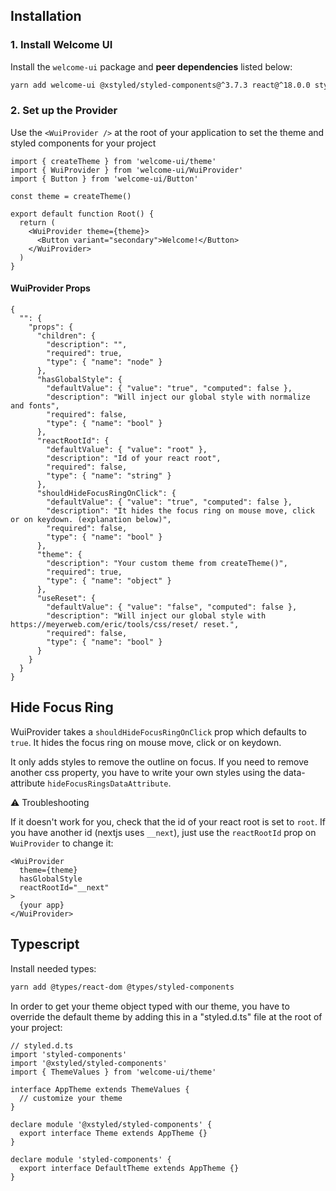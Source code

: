## Installation

### 1. Install Welcome UI

Install the `welcome-ui` package and **peer dependencies** listed below:

```bash
yarn add welcome-ui @xstyled/styled-components@^3.7.3 react@^18.0.0 styled-components@^5.3.9
```

### 2. Set up the Provider

Use the `<WuiProvider />` at the root of your application to set the theme and styled components for your project

```tsx
import { createTheme } from 'welcome-ui/theme'
import { WuiProvider } from 'welcome-ui/WuiProvider'
import { Button } from 'welcome-ui/Button'

const theme = createTheme()

export default function Root() {
  return (
    <WuiProvider theme={theme}>
      <Button variant="secondary">Welcome!</Button>
    </WuiProvider>
  )
}
```

#### WuiProvider Props

```properties
{
  "": {
    "props": {
      "children": {
        "description": "",
        "required": true,
        "type": { "name": "node" }
      },
      "hasGlobalStyle": {
        "defaultValue": { "value": "true", "computed": false },
        "description": "Will inject our global style with normalize and fonts",
        "required": false,
        "type": { "name": "bool" }
      },
      "reactRootId": {
        "defaultValue": { "value": "root" },
        "description": "Id of your react root",
        "required": false,
        "type": { "name": "string" }
      },
      "shouldHideFocusRingOnClick": {
        "defaultValue": { "value": "true", "computed": false },
        "description": "It hides the focus ring on mouse move, click or on keydown. (explanation below)",
        "required": false,
        "type": { "name": "bool" }
      },
      "theme": {
        "description": "Your custom theme from createTheme()",
        "required": true,
        "type": { "name": "object" }
      },
      "useReset": {
        "defaultValue": { "value": "false", "computed": false },
        "description": "Will inject our global style with https://meyerweb.com/eric/tools/css/reset/ reset.",
        "required": false,
        "type": { "name": "bool" }
      }
    }
  }
}
```

## Hide Focus Ring

WuiProvider takes a `shouldHideFocusRingOnClick` prop which defaults to `true`. It hides the focus ring on mouse move, click or on keydown.

It only adds styles to remove the outline on focus. If you need to remove another css property, you have to write your own styles using the data-attribute `hideFocusRingsDataAttribute`.

⚠️ Troubleshooting

If it doesn't work for you, check that the id of your react root is set to `root`. If you have another id (nextjs uses `__next`), just use the `reactRootId` prop on `WuiProvider` to change it:

```tsx
<WuiProvider
  theme={theme}
  hasGlobalStyle
  reactRootId="__next"
>
  {your app}
</WuiProvider>
```

## Typescript

Install needed types:

```bash
yarn add @types/react-dom @types/styled-components
```

In order to get your theme object typed with our theme, you have to override the default theme by adding this in a "styled.d.ts" file at the root of your project:

```tsx
// styled.d.ts
import 'styled-components'
import '@xstyled/styled-components'
import { ThemeValues } from 'welcome-ui/theme'

interface AppTheme extends ThemeValues {
  // customize your theme
}

declare module '@xstyled/styled-components' {
  export interface Theme extends AppTheme {}
}

declare module 'styled-components' {
  export interface DefaultTheme extends AppTheme {}
}
```
